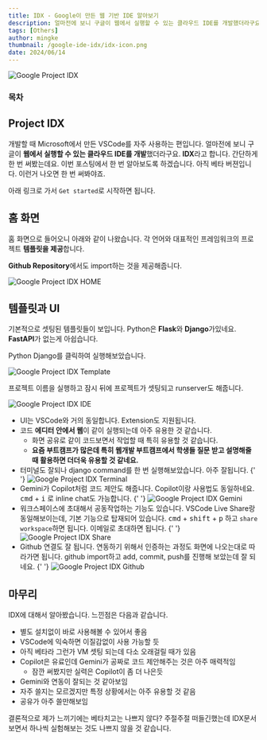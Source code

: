 ```yaml
---
title: IDX - Google이 만든 웹 기반 IDE 알아보기
description: 얼마전에 보니 구글이 웹에서 실행할 수 있는 클라우드 IDE를 개발했더라구요. IDX라고 합니다. 간단하게 한 번 써봤는데요. 이번 포스팅에서 한 번 알아보도록 하겠습니다.
tags: [Others]
author: mingke
thumbnail: /google-ide-idx/idx-icon.png
date: 2024/06/14
---
```


<Image src="/google-ide-idx/idx-logo.jpg" alt="Google Project IDX" />

### 목차

## Project IDX

개발할 때 Microsoft에서 만든 VSCode를 자주 사용하는 편입니다. 얼마전에 보니 구글이 **웹에서 실행할 수 있는 클라우드 IDE를 개발**했더라구요. **IDX**라고 합니다. 간단하게 한 번 써봤는데요. 이번 포스팅에서 한 번 알아보도록 하겠습니다. 아직 베타 버젼입니다. 이런거 나오면 한 번 써봐야죠.

아래 링크로 가서 `Get started`로 시작하면 됩니다.

<Link url="https://idx.google.com/" />

## 홈 화면

홈 화면으로 들어오니 아래와 같이 나왔습니다. 각 언어와 대표적인 프레임워크의 프로젝트 **템플릿을 제공**합니다.

**Github Repository**에서도 import하는 것을 제공해줍니다.

<Image src="/google-ide-idx/01.jpg" alt="Google Project IDX HOME" />

## 템플릿과 UI

기본적으로 셋팅된 템플릿들이 보입니다. Python은 **Flask**와 **Django**가있네요. **FastAPI**가 없는게 아쉽습니다.

Python Django를 클릭하여 실행해보았습니다.

<Image src="/google-ide-idx/02.jpg" alt="Google Project IDX Template" />

프로젝트 이름을 실행하고 잠시 뒤에 프로젝트가 셋팅되고 runserver도 해줍니다.

<Image src="/google-ide-idx/03.jpg" alt="Google Project IDX IDE" />

- UI는 VSCode와 거의 동일합니다. Extension도 지원됩니다.
- 코드 **에디터 안에서 웹**이 같이 실행되는데 아주 유용한 것 같습니다.
  - 화면 공유로 같이 코드보면서 작업할 때 특히 유용할 것 같습니다.
  - **요즘 부트캠프가 많은데 특히 웹개발 부트캠프에서 학생들 질문 받고 설명해줄 때 활용하면 더더욱 유용할 것 같네요.**
- 터미널도 잘되나 django command를 한 번 실행해보았습니다. 아주 잘됩니다.
  {' '}
  <Image src="/google-ide-idx/04.jpg" alt="Google Project IDX Terminal" />
- Gemini가 Copilot처럼 코드 제안도 해줍니다. Copilot이랑 사용법도 동일하네요. <kbd>cmd</kbd> + <kbd>i</kbd> 로 inline chat도 가능합니다.
  {' '}
  <Image src="/google-ide-idx/05.jpg" alt="Google Project IDX Gemini" />
- 워크스페이스에 초대해서 공동작업하는 기능도 있습니다. VSCode Live Share랑 동일해보이는데, 기본 기능으로 탑재되어 있습니다. <kbd>cmd</kbd> + <kbd>shift</kbd> + <kbd>p</kbd> 하고 `share workspace`하면 됩니다. 이메일로 초대하면 됩니다.
  {' '}
  <Image src="/google-ide-idx/06.jpg" alt="Google Project IDX Share" />
- Github 연결도 잘 됩니다. 연동하기 위해서 인증하는 과정도 화면에 나오는대로 따라가면 됩니다. github import하고 add, commit, push를 진행해 보았는데 잘 되네요.
  {' '}
  <Image src="/google-ide-idx/07.jpg" alt="Google Project IDX Github" />

## 마무리

IDX에 대해서 알아봤습니다. 느낀점은 다음과 같습니다.

- 별도 설치없이 바로 사용해볼 수 있어서 좋음
- VSCode에 익숙하면 이질감없이 사용 가능할 듯
- 아직 베타라 그런가 VM 셋팅 되는데 다소 오래걸릴 때가 있음
- Copilot은 유료인데 Gemini가 공짜로 코드 제안해주는 것은 아주 매력적임
  - 잠깐 써봤지만 실력은 Copilot이 좀 더 나은듯
- Gemini와 연동이 잘되는 것 같아보임
- 자주 쓸지는 모르겠지만 특정 상황에서는 아주 유용할 것 같음
- 공유가 아주 쓸만해보임

결론적으로 제가 느끼기에는 베타치고는 나쁘지 않다? 주절주절 떠들긴했는데 IDX문서보면서 하나씩 실험해보는 것도 나쁘지 않을 것 같습니다.

<Link url="https://developers.google.com/idx/guides" />

<Link url="https://chaechae.life/blog/pre-commit-custom-hook" />
